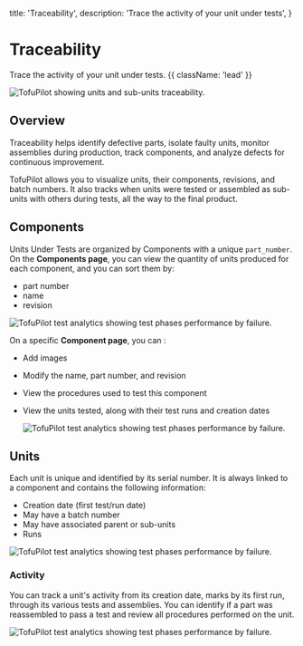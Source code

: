   title: 'Traceability',
  description: 'Trace the activity of your unit under tests',
}

# Traceability

Trace the activity of your unit under tests. {{ className: 'lead' }}

<Image
  src="/traceability-header.png"
  alt="TofuPilot showing units and sub-units traceability."
/>

## Overview

Traceability helps identify defective parts, isolate faulty units, monitor assemblies during production, track components, and analyze defects for continuous improvement.

TofuPilot allows you to visualize units, their components, revisions, and batch numbers. It also tracks when units were tested or assembled as sub-units with others during tests, all the way to the final product.

## Components

Units Under Tests are organized by Components with a unique `part_number`.
On the **Components page**, you can view the quantity of units produced for each component, and you can sort them by:

- part number
- name
- revision

<Image
  src="/traceability-page-component.png"
  alt="TofuPilot test analytics showing test phases performance by failure."
/>

On a specific **Component page**, you can :

- Add images
- Modify the name, part number, and revision
- View the procedures used to test this component
- View the units tested, along with their test runs and creation dates

  <Image
    src="/traceability-page-component2.png"
    alt="TofuPilot test analytics showing test phases performance by failure."
  />

## Units

Each unit is unique and identified by its serial number. It is always linked to a component and contains the following information:

- Creation date (first test/run date)
- May have a batch number
- May have associated parent or sub-units
- Runs

<Image
  src="/traceability-page-unit1.png"
  alt="TofuPilot test analytics showing test phases performance by failure."
/>

### Activity

You can track a unit's activity from its creation date, marks by its first run, through its various tests and assemblies. You can identify if a part was reassembled to pass a test and review all procedures performed on the unit.

<Image
  src="/traceability-page-unit2.png"
  alt="TofuPilot test analytics showing test phases performance by failure."
/>
